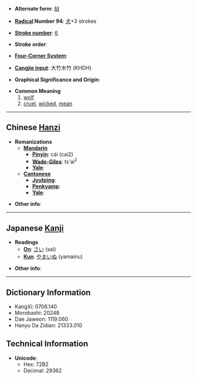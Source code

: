 * '''Alternate form''': [[豺]]

* '''[[Wiktionary:Chinese radical index| Radical]] Number 94''': [[Wiktionary:Chinese radical index 犬|犬]]+3 strokes

* '''[[Wiktionary:Chinese total strokes index|Stroke number]]''': [[Wiktionary:Chinese total strokes index 6|6]]

* '''Stroke order''': 

* '''[[Wiktionary:Chinese four corner index|Four-Corner System]]''': 

* '''[[Wiktionary:Chinese Cangjie index|Cangjie input]]''': 大竹木竹 (KHDH)

* '''Graphical Significance and Origin''': 

* '''Common Meaning'''
*#[[wolf]]
*# [[cruel]], [[wicked]], [[mean]]

----

== Chinese [[Hanzi]] ==

* '''Romanizations'''
** '''[[Mandarin]]'''
*** '''[[Pinyin]]''': cái (cai2)
*** '''[[Wade-Giles]]''': ts'ai<sup>2</sup>
*** '''[[Yale]]''': 
** '''[[Cantonese]]'''
*** '''[[Jyutping]]''':
*** '''[[Penkyamp]]''': 
*** '''[[Yale]]''': 

* '''Other info''': 

----

== Japanese [[Kanji]] ==

* '''Readings'''
** '''[[On]]''': [[さい]] (sai)
** '''[[Kun]]''': [[やまいぬ]] (yamainu)

* '''Other info''':  

----

== Dictionary Information ==

* KangXi: 0706.140
* Morobashi: 20248
* Dae Jaweon: 1119.060
* Hanyu Da Zidian: 21333.010

== Technical Information ==

* '''Unicode''':
** Hex: 72B2
** Decimal: 29362